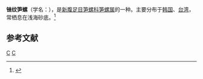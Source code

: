 {{Speciesbox 
| taxon = Terebra lima
| binomial_authority = Deshayes, 1857
}}
'''锉纹笋螺'''（学名：''{{lang|la|Terebra lima}}''），是[[新腹足目|新腹足目]][[笋螺科|笋螺科]][[笋螺属|笋螺属]]的一种。主要分布于[[韩国|韩国]]、[[台湾|台湾]]，常栖息在浅海砂底。<ref>{{cite web|url=http://shell.sinica.edu.tw/chinese/shellbase_detail.php?science_no=1661|title=国际贝库：锉纹笋螺|publisher=台湾贝类资料库|accessdate=2009-08-11|archive-url=https://web.archive.org/web/20160304113220/http://shell.sinica.edu.tw/chinese/shellbase_detail.php?science_no=1661|archive-date=2016-03-04|dead-url=yes}}</ref>

== 参考文献 ==
{{reflist}}
{{taxonbar}}
[[Category:_1857年描述的动物|C]]
[[Category:笋螺属|C]]